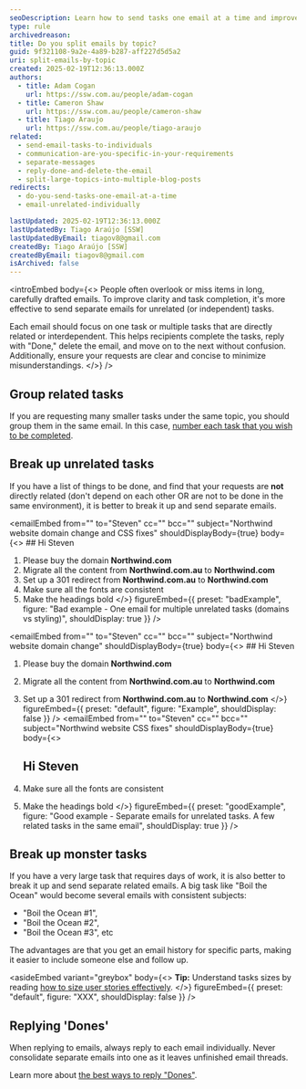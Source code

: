 ```yaml
---
seoDescription: Learn how to send tasks one email at a time and improve communication by breaking up unrelated tasks, grouping related tasks, and replying "Dones".
type: rule
archivedreason:
title: Do you split emails by topic?
guid: 9f321108-9a2e-4a89-b287-aff227d5d5a2
uri: split-emails-by-topic
created: 2025-02-19T12:36:13.000Z
authors:
  - title: Adam Cogan
    url: https://ssw.com.au/people/adam-cogan
  - title: Cameron Shaw
    url: https://ssw.com.au/people/cameron-shaw
  - title: Tiago Araujo
    url: https://ssw.com.au/people/tiago-araujo
related:
  - send-email-tasks-to-individuals
  - communication-are-you-specific-in-your-requirements
  - separate-messages
  - reply-done-and-delete-the-email
  - split-large-topics-into-multiple-blog-posts
redirects:
  - do-you-send-tasks-one-email-at-a-time
  - email-unrelated-individually

lastUpdated: 2025-02-19T12:36:13.000Z
lastUpdatedBy: Tiago Araújo [SSW]
lastUpdatedByEmail: tiagov8@gmail.com
createdBy: Tiago Araújo [SSW]
createdByEmail: tiagov8@gmail.com
isArchived: false
---
```


<introEmbed
  body={<>
People often overlook or miss items in long, carefully drafted emails. To improve clarity and task completion, it's more effective to send separate emails for unrelated (or independent) tasks.

Each email should focus on one task or multiple tasks that are directly related or interdependent. This helps recipients complete the tasks, reply with "Done," delete the email, and move on to the next without confusion. Additionally, ensure your requests are clear and concise to minimize misunderstandings.
  </>}
/>
## Group related tasks

If you are requesting many smaller tasks under the same topic, you should group them in the same email. In this case, [number each task that you wish to be completed](/number-tasks-questions).

## Break up unrelated tasks

If you have a list of things to be done, and find that your requests are **not** directly related (don't depend on each other OR are not to be done in the same environment), it is better to break it up and send separate emails.

<emailEmbed
  from=""
  to="Steven"
  cc=""
  bcc=""
  subject="Northwind website domain change and CSS fixes"
  shouldDisplayBody={true}
  body={<>
    ## Hi Steven

1. Please buy the domain **Northwind.com**
2. Migrate all the content from **Northwind.com.au** to **Northwind.com**
3. Set up a 301 redirect from **Northwind.com.au** to **Northwind.com**
4. Make sure all the fonts are consistent
5. Make the headings bold
  </>}
  figureEmbed={{
    preset: "badExample",
    figure: "Bad example - One email for multiple unrelated tasks (domains vs styling)",
    shouldDisplay: true
  }}
/>

<emailEmbed
  from=""
  to="Steven"
  cc=""
  bcc=""
  subject="Northwind website domain change"
  shouldDisplayBody={true}
  body={<>
    ## Hi Steven

1. Please buy the domain **Northwind.com**
2. Migrate all the content from **Northwind.com.au** to **Northwind.com**
3. Set up a 301 redirect from **Northwind.com.au** to **Northwind.com**
  </>}
  figureEmbed={{
    preset: "default",
    figure: "Example",
    shouldDisplay: false
  }}
/>
<emailEmbed
  from=""
  to="Steven"
  cc=""
  bcc=""
  subject="Northwind website CSS fixes"
  shouldDisplayBody={true}
  body={<>
    ## Hi Steven

1. Make sure all the fonts are consistent
2. Make the headings bold
  </>}
  figureEmbed={{
    preset: "goodExample",
    figure: "Good example - Separate emails for unrelated tasks. A few related tasks in the same email",
    shouldDisplay: true
  }}
/>

## Break up monster tasks

If you have a very large task that requires days of work, it is also better to break it up and send separate related emails. A big task like "Boil the Ocean" would become several emails with consistent subjects:

* "Boil the Ocean #1",
* "Boil the Ocean #2",
* "Boil the Ocean #3", etc

The advantages are that you get an email history for specific parts, making it easier to include someone else and follow up.


<asideEmbed
  variant="greybox"
  body={<>
    **Tip:** Understand tasks sizes by reading [how to size user stories effectively](/estimating-do-you-know-how-to-size-user-stories-effectively).
  </>}
  figureEmbed={{
    preset: "default",
    figure: "XXX",
    shouldDisplay: false
  }}
/>


## Replying 'Dones'

When replying to emails, always reply to each email individually. Never consolidate separate emails into one as it leaves unfinished email threads.

Learn more about [the best ways to reply "Dones"](/dones-do-you-reply-done-and-delete-the-original-email).
